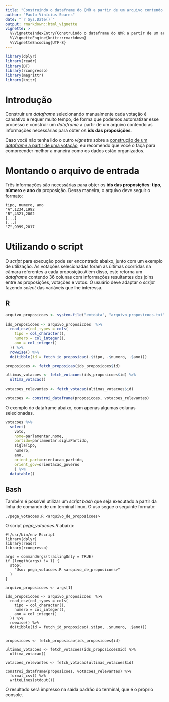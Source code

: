 ```yaml
---
title: "Construindo o dataframe do QMR a partir de um arquivo contendo múltiplas votações"
author: "Paulo Vinícius Soares"
date: "`r Sys.Date()`"
output: rmarkdown::html_vignette
vignette: >
  %\VignetteIndexEntry{Construindo o dataframe do QMR a partir de um arquivo contendo múltiplas votações}
  %\VignetteEngine{knitr::rmarkdown}
  %\VignetteEncoding{UTF-8}
---
```


```r
library(dplyr)
library(readr)
library(DT)
library(rcongresso)
library(magrittr)
library(knitr)
```

# Introdução
Construir um *dataframe* selecionando manualmente cada votação é cansativo e requer muito tempo, de forma que podemos automatizar esse processo e construir um *dataframe* a partir de um arquivo contendo as informações necessárias para obter os **ids das proposições**.  

Caso você não tenha lido o outro *vignette* sobre a [construção de um *dataframe* a partir de uma votação](qmr-uma-votacao.html), eu recomendo que você o faça para compreender melhor a maneira como os dados estão organizados.    


# Montando o arquivo de entrada
Três informações são necessárias para obter os **ids das proposições**: **tipo**, **número** e **ano** da proposição. Dessa maneira, o arquivo deve seguir o formato:

```
tipo, numero, ano
"A",1234,1992
"B",4321,2002
[...]
[...]
"Z",9999,2017
```

# Utilizando o script  

O *script* para execução pode ser encontrado abaixo, junto com um exemplo de utilização. As votações selecionadas foram as últimas ocorridas na câmara referentes a cada proposição.Além disso, este retorna um *dataframe* contendo 36 colunas com informações resultantes dos joins entre as proposições, votações e votos. O usuário deve adaptar o *script* fazendo *select* das variáveis que lhe interessa.

## R

```r
arquivo_proposicoes <- system.file("extdata", "arquivo_proposicoes.txt", package = "rcongresso")

ids_proposicoes <- arquivo_proposicoes  %>%
  read_csv(col_types = cols(
    tipo = col_character(),
    numero = col_integer(),
    ano = col_integer()
  )) %>%
  rowwise() %>%
  do(tibble(id = fetch_id_proposicao(.$tipo, .$numero, .$ano)))

proposicoes <- fetch_proposicao(ids_proposicoes$id)

ultimas_votacoes <- fetch_votacoes(ids_proposicoes$id) %>%
  ultima_votacao()

votacoes_relevantes <- fetch_votacao(ultimas_votacoes$id)

votacoes <- constroi_dataframe(proposicoes, votacoes_relevantes)
```

O exemplo do dataframe abaixo, com apenas algumas colunas selecionadas.

```r
votacoes %>%
  select(
    voto,
    nome=parlamentar.nome,
    partido=parlamentar.siglaPartido,
    siglaTipo,
    numero,
    ano,
    orient_part=orientacao_partido,
    orient_gov=orientacao_governo
    ) %>%
  datatable()
```


## Bash

Também é possível utilizar um *script bash* que seja executado a partir da linha de comando de um terminal linux. O uso segue o seguinte formato:

```
./pega_votacoes.R <arquivo_de_proposicoes>
```
O script *pega_votacoes.R* abaixo:
```
#!/usr/bin/env Rscript
library(dplyr)
library(readr)
library(rcongresso)

args = commandArgs(trailingOnly = TRUE)
if (length(args) != 1) {
  stop(
    "Uso: pega_votacoes.R <arquivo_de_proposicoes>"
  )
}

arquivo_proposicoes <- args[1]

ids_proposicoes <- arquivo_proposicoes  %>%
  read_csv(col_types = cols(
    tipo = col_character(),
    numero = col_integer(),
    ano = col_integer()
  )) %>%
  rowwise() %>%
  do(tibble(id = fetch_id_proposicao(.$tipo, .$numero, .$ano)))


proposicoes <- fetch_proposicao(ids_proposicoes$id)

ultimas_votacoes <- fetch_votacoes(ids_proposicoes$id) %>%
  ultima_votacao()

votacoes_relevantes <- fetch_votacao(ultimas_votacoes$id)

constroi_dataframe(proposicoes, votacoes_relevantes) %>%
  format_csv() %>%
  writeLines(stdout())
```

O resultado será impresso na saída padrão do terminal, que é o próprio console.

